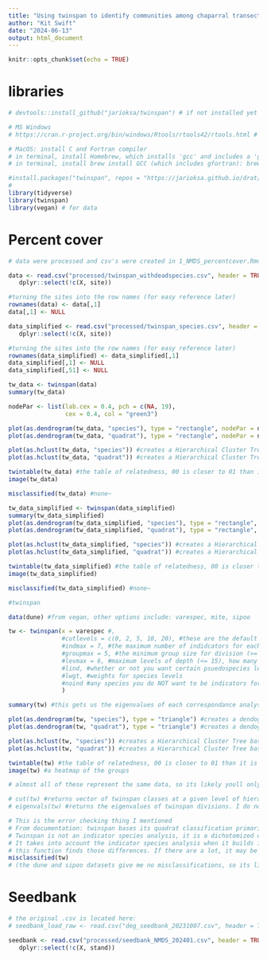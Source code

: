 ```yaml
---
title: "Using twinspan to identify communities among chaparral transects"
author: "Kit Swift"
date: "2024-06-13"
output: html_document
---
```


```r
knitr::opts_chunk$set(echo = TRUE)
```

# libraries
```r
# devtools::install_github("jarioksa/twinspan") # if not installed yet

# MS Windows
# https://cran.r-project.org/bin/windows/Rtools/rtools42/rtools.html # You may need rtools updated 

# MacOS: install C and Fortran compiler
# in terminal, install Homebrew, which installs 'gcc' and includes a 'gfortran' compiler --> /bin/bash -c "$(curl -fsSL https://raw.githubusercontent.com/Homebrew/install/HEAD/install.sh)"
# in terminal, install brew install GCC (which includes gfortran): brew install gcc

#install.packages("twinspan", repos = "https://jarioksa.github.io/drat/")
#
library(tidyverse)
library(twinspan)
library(vegan) # for data 
```

# Percent cover   
```r

# data were processed and csv's were created in 1_NMDS_percentcover.Rmd

data <- read.csv("processed/twinspan_withdeadspecies.csv", header = TRUE) %>% # df contains percent cover by unique dead and alive species (e.g., "Heteromeles arbutifolia dead" and "Heteromeles arbutifolia") and percent cover by unique Bromus species when they could be identified to species (e.g., "Bromus rubens", "Bromus diandrus", and "Bromus spp.")
   dplyr::select(!c(X, site))

#turning the sites into the row names (for easy reference later)
rownames(data) <- data[,1]
data[,1] <- NULL

data_simplified <- read.csv("processed/twinspan_species.csv", header = TRUE) %>%  # transect "hits" of dead species were renamed as alive (e.g., "Heteromeles arbutifolia dead" ~ "Heteromeles arbutifolia") and all Bromus species were combined into "Bromus spp." (e.g., Bromus diandrus, Bromus rubens, and Bromus hordeaceous ~ "Bromus spp."). Percent cover was then calculated by species. 
   dplyr::select(!c(X, site))

#turning the sites into the row names (for easy reference later)
rownames(data_simplified) <- data_simplified[,1]
data_simplified[,1] <- NULL
data_simplified[,51] <- NULL


```

```r

tw_data <- twinspan(data)
summary(tw_data)

nodePar <- list(lab.cex = 0.4, pch = c(NA, 19), 
                cex = 0.4, col = "green3")

plot(as.dendrogram(tw_data, "species"), type = "rectangle", nodePar = nodePar) #creates a dendogram based on species 
plot(as.dendrogram(tw_data, "quadrat"), type = "rectangle", nodePar = nodePar) #creates a dendogram based on the sample

plot(as.hclust(tw_data, "species")) #creates a Hierarchical Cluster Tree based on the species
plot(as.hclust(tw_data, "quadrat")) #creates a Hierarchical Cluster Tree based on the sample

twintable(tw_data) #the table of relatedness, 00 is closer to 01 than it is to 11 and vice versa 
image(tw_data)

misclassified(tw_data) #none~
```

```r

tw_data_simplified <- twinspan(data_simplified)
summary(tw_data_simplified)
plot(as.dendrogram(tw_data_simplified, "species"), type = "rectangle", nodePar = nodePar) #creates a dendogram based on species 
plot(as.dendrogram(tw_data_simplified, "quadrat"), type = "rectangle", nodePar = nodePar) #creates a dendogram based on the sample

plot(as.hclust(tw_data_simplified, "species")) #creates a Hierarchical Cluster Tree based on the species
plot(as.hclust(tw_data_simplified, "quadrat")) #creates a Hierarchical Cluster Tree based on the sample

twintable(tw_data_simplified) #the table of relatedness, 00 is closer to 01 than it is to 11 and vice versa 
image(tw_data_simplified)

misclassified(tw_data_simplified) #none~
```


```r
#twinspan

data(dune) #from vegan, other options include: varespec, mite, sipoo

tw <- twinspan(x = varespec #,
               #cutlevels = c(0, 2, 5, 10, 20), #these are the default cut levels
               #indmax = 7, #the maximum number of indidcators for each division (<= 15)
               #groupmax = 5, #the minimum group size for division (>= 2)
               #levmax = 6, #maximum levels of depth (<= 15), how many times itll divide
               #lind, #whether or not you want certain psuedospecies levels to be considered in the indidcator analysis
               #lwgt, #weights for species levels
               #noind #any species you do NOT want to be indicators for some reason
               )

summary(tw) #this gets us the eigenvalues of each correspondance analysis, and the indidcator pseudospecies

plot(as.dendrogram(tw, "species"), type = "triangle") #creates a dendogram based on species 
plot(as.dendrogram(tw, "quadrat"), type = "triangle") #creates a dendogram based on the sample

plot(as.hclust(tw, "species")) #creates a Hierarchical Cluster Tree based on the species
plot(as.hclust(tw, "quadrat")) #creates a Hierarchical Cluster Tree based on the sample

twintable(tw) #the table of relatedness, 00 is closer to 01 than it is to 11 and vice versa 
image(tw) #a heatmap of the groups

# almost all of these represent the same data, so its likely youll only need the dendograms and hclusters 

# cut(tw) #returns vector of twinspan classes at a given level of hierarchy or classes respecting group heterogeneity for quadrats or species. 
# eigenvals(tw) #returns the eigenvalues of twinspan divisions. I do not know what the eigenvalues tell us
```

```r
# This is the error checking thing I mentioned
# From documentation: twinspan bases its quadrat classification primarily on ordination axis. In some cases this is in conflict with the classification derived from indicator pseudospecies. This function identifies these cases. 
# Twinspan is not an indicator species analysis, it is a dichotomized ordination analysis that also does a basic indicator species analysis
# It takes into account the indicator species analysis when it builds its groups, but it can build the groups differently than what the indicator species may imply
# this function finds those differences. If there are a lot, it may be worth it to look into modern "indicator species analysis" (IDA), if there are few to none, you dont have to worry about it :)
misclassified(tw) 
# (the dune and sipoo datasets give me no misclassifications, so its likely itll be fine)
```

# Seedbank

```r
# the original .csv is located here:
# seedbank_load_raw <- read.csv("deg_seedbank_20231007.csv", header = TRUE, na.strings=c("","NA"))

seedbank <- read.csv("processed/seedbank_NMDS_202401.csv", header = TRUE) %>% 
   dplyr::select(!c(X, stand))

```